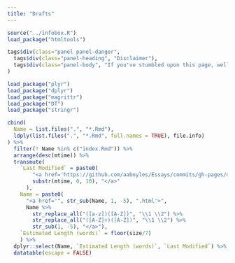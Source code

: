```yaml
---
title: "Drafts"
---
```


```r
source("../infobox.R")
load_package("htmltools")

tags$div(class="panel panel-danger",
  tags$div(class="panel-heading", "Disclaimer"),
  tags$div(class="panel-body", "If you've stumbled upon this page, well done. This is the drafts directory. The quality of these varies from a few sentences (or a bare outline) to near-complete essays that I remain unwilling to publish. Note the phrase *unwilling to publish*. It means that I may not actually believe or endorse the content written here. I strongly encourage you *not* to read these; if nothing else, you have better things to do.")
)
```

```r
load_package("plyr")
load_package("dplyr")
load_package("magrittr")
load_package("DT")
load_package("stringr")

cbind(
  Name = list.files(".", "*.Rmd"),
  ldply(list.files(".", "*.Rmd", full.names = TRUE), file.info)
) %>%
  filter(! Name %in% c("index.Rmd")) %>%
  arrange(desc(mtime)) %>%
  transmute(
    `Last Modified` = paste0(
        "<a href='https://github.com/aaboyles/Essays/commits/gh-pages/drafts/", Name, "'>",
        substr(mtime, 0, 10), "</a>"
      ),
    Name = paste0(
      "<a href='", str_sub(Name, 1, -5), ".html'>",
      Name %>%
        str_replace_all("([a-z])([A-Z])", "\\1 \\2") %>%
        str_replace_all("([A-Z]+)([A-Z])", "\\1 \\2") %>%
        str_sub(1, -5), "</a>"),
    `Estimated Length (words)` = floor(size/7)
    ) %>%
  dplyr::select(Name, `Estimated Length (words)`, `Last Modified`) %>%
  datatable(escape = FALSE)
```

